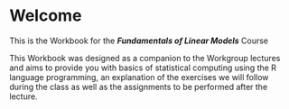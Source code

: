 # Welcome {.unnumbered}

This is the Workbook for the ***Fundamentals of Linear Models*** Course

This Workbook was designed as a companion to the Workgroup lectures and aims to provide you with basics of statistical computing using the R language programming, an explanation of the exercises we will follow during the class as well as the assignments to be performed after the lecture.

